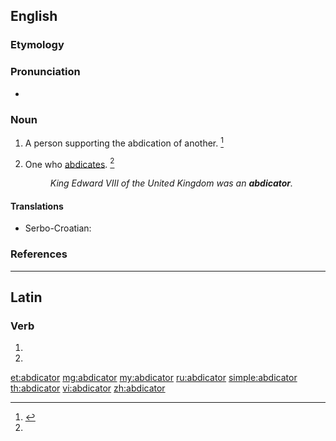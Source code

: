 ==English==

===Etymology===
{{suffix|abdicate|or|lang=en}}

===Pronunciation===
* {{a|US}} {{IPA|/ˈæb.dəˌkei.tɚ/|/ˈæb.dəˌkei.tə/|lang=en}}

===Noun===
{{en-noun}}

# {{context|obsolete|lang=en}} A person supporting the abdication of another. {{defdate|Late 17<sup>th</sup> centruy.}}<ref name = SOED>{{R:SOED5|page=3}}</ref>
# One who [[abdicate]]s. {{defdate|Late 17<sup>th</sup> centruy.}}<ref name = SOED/>
#: ''King Edward VIII of the United Kingdom was an '''abdicator'''.''

====Translations====
{{trans-top|one who abdicates}}
* Serbo-Croatian: {{t|sh|abdìkant|m}}
{{trans-mid}}
{{trans-bottom}}

===References===
<references/>

----

==Latin==

===Verb===
{{la-verb-form|abdicātor}}

# {{inflection of|abdicō||2|s|fut|pass|imp|lang=la}}
# {{inflection of|abdicō||3|s|fut|pass|imp|lang=la}}

[[et:abdicator]]
[[mg:abdicator]]
[[my:abdicator]]
[[ru:abdicator]]
[[simple:abdicator]]
[[th:abdicator]]
[[vi:abdicator]]
[[zh:abdicator]]